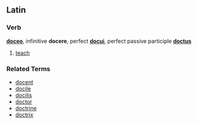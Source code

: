 ==Latin==

===Verb===
'''[[doceo]]''', infinitive '''docere''', perfect '''[[docui]]''', perfect passive participle '''[[doctus]]'''

# [[teach]]

===Related Terms===
*[[docent]]
*[[docile]]
*[[docilis]]
*[[doctor]]
*[[doctrine]]
*[[doctrix]]